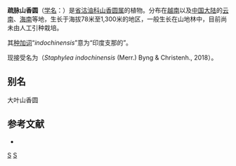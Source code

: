 {{Speciesbox
| genus = Turpinia
| species = indochinensis
| authority = Merr., 1938
}}

'''疏脉山香圆'''（[[学名|学名]]：{{lang|la|''Turpinia indochinensis''}}）是[[省沽油科|省沽油科]][[山香圆属|山香圆属]]的植物。分布在[[越南|越南]]以及[[中国大陆|中国大陆]]的[[云南|云南]]、[[海南|海南]]等地，生长于海拔78米至1,300米的地区，一般生长在山地林中，目前尚未由人工引种栽培。

其[[种加词|种加词]]“''indochinensis''”意为“印度支那的”。

现接受名为[[]]（''Staphylea indochinensis'' (Merr.) Byng & Christenh., 2018）。

== 别名 ==
大叶山香圆

== 参考文献 ==
<div class="references-small">
* {{cite web| url =http://www.bioinfo.cn/db05/KmzwSpecies.php?action=view&id=21824| title =疏脉山香圆| work =《中国高等植物数据库全库》| publisher =中国科学院微生物研究所| author =昆明植物研究所| accessdate =2009-02-25| deadurl =yes| archiveurl =https://web.archive.org/web/20160305021744/http://www.bioinfo.cn/db05/KmzwSpecies.php?action=view&id=21824| archivedate =2016-03-05}}
</div>
{{Taxonbar|from=Q15231244}}

[[Category:山香圆属|S]]
[[Category:1938年描述的植物|S]]